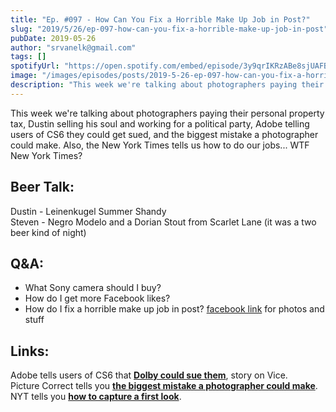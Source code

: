 ```yaml
---
title: "Ep. #097 - How Can You Fix a Horrible Make Up Job in Post?"
slug: "2019/5/26/ep-097-how-can-you-fix-a-horrible-make-up-job-in-post"
pubDate: 2019-05-26
author: "srvanelk@gmail.com"
tags: []
spotifyUrl: "https://open.spotify.com/embed/episode/3y9qrIKRzABe8sjUAFBozK?utm_source=generator"
image: "/images/episodes/posts/2019-5-26-ep-097-how-can-you-fix-a-horrible-make-up-job-in-post/JVE_Photo-026.webp"
description: "This week we're talking about photographers paying their personal property tax, Dustin selling his soul and working for a political party, Adobe telling users of CS6 they could get sued, and the biggest mistake a photographer could make. Also, the New York Times tells us how to do our jobs... WTF New York Times?"
---
```


This week we're talking about photographers paying their personal property tax, Dustin selling his soul and working for a political party, Adobe telling users of CS6 they could get sued, and the biggest mistake a photographer could make. Also, the New York Times tells us how to do our jobs... WTF New York Times?

## Beer Talk:  
Dustin - Leinenkugel Summer Shandy  
Steven - Negro Modelo and a Dorian Stout from Scarlet Lane (it was a two beer kind of night)

## Q&A:
- What Sony camera should I buy?
- How do I get more Facebook likes?
- How do I fix a horrible make up job in post? [facebook link](https://www.facebook.com/WeddingPhotoHangover/posts/659571214484642) for photos and stuff

## Links:  
Adobe tells users of CS6 that [**Dolby could sue them**](https://www.vice.com/en_us/article/a3xk3p/adobe-tells-users-they-can-get-sued-for-using-old-versions-of-photoshop?utm_source=vicefbus&fbclid=IwAR36ofzZQynZPY0apw7QHzcnhWcjtwZjoNgzmSecC7rypuzfvd-ZW4HWlsU), story on Vice.  
Picture Correct tells you [**the biggest mistake a photographer could make**](https://www.picturecorrect.com/tips/the-biggest-mistake-a-photographer-could-make/).  
NYT tells you [**how to capture a first look**](https://www.nytimes.com/2019/04/30/fashion/weddings/how-to-capture-the-perfect-first-look.html).

